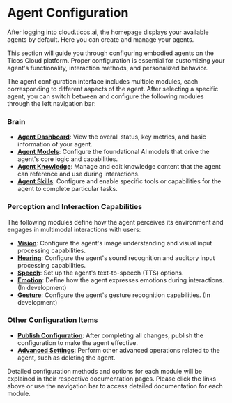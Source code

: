 # Agent Configuration

After logging into cloud.ticos.ai, the homepage displays your available agents by default. Here you can create and manage your agents.

This section will guide you through configuring embodied agents on the Ticos Cloud platform. Proper configuration is essential for customizing your agent's functionality, interaction methods, and personalized behavior.

The agent configuration interface includes multiple modules, each corresponding to different aspects of the agent. After selecting a specific agent, you can switch between and configure the following modules through the left navigation bar:

### Brain

- **[Agent Dashboard](./agent-dashboard.mdx)**: View the overall status, key metrics, and basic information of your agent.
- **[Agent Models](./agent-models.mdx)**: Configure the foundational AI models that drive the agent's core logic and capabilities.
- **[Agent Knowledge](./agent-knowledge.mdx)**: Manage and edit knowledge content that the agent can reference and use during interactions.
- **[Agent Skills](./agent-skills.mdx)**: Configure and enable specific tools or capabilities for the agent to complete particular tasks.

### Perception and Interaction Capabilities
The following modules define how the agent perceives its environment and engages in multimodal interactions with users:
- **[Vision](./agent-vision.mdx)**: Configure the agent's image understanding and visual input processing capabilities.
- **[Hearing](./agent-hearing.mdx)**: Configure the agent's sound recognition and auditory input processing capabilities.
- **[Speech](./agent-speech.mdx)**: Set up the agent's text-to-speech (TTS) options.
- **[Emotion](./agent-emotion.mdx)**: Define how the agent expresses emotions during interactions. (In development)
- **[Gesture](./agent-gesture.mdx)**: Configure the agent's gesture recognition capabilities. (In development)

### Other Configuration Items
- **[Publish Configuration](./agent-publish.mdx)**: After completing all changes, publish the configuration to make the agent effective.
- **[Advanced Settings](./agent-advanced-settings.mdx)**: Perform other advanced operations related to the agent, such as deleting the agent.

Detailed configuration methods and options for each module will be explained in their respective documentation pages. Please click the links above or use the navigation bar to access detailed documentation for each module.
